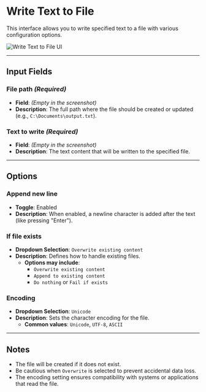 # Write Text to File

This interface allows you to write specified text to a file with various configuration options.

![Write Text to File UI](../../../assets/file/write-text-to-file.png)

---

## Input Fields

### File path *(Required)*
- **Field**: _(Empty in the screenshot)_
- **Description**: The full path where the file should be created or updated (e.g., `C:\Documents\output.txt`).

### Text to write *(Required)*
- **Field**: _(Empty in the screenshot)_
- **Description**: The text content that will be written to the specified file.

---

## Options

### Append new line
- **Toggle**: Enabled
- **Description**: When enabled, a newline character is added after the text (like pressing "Enter").

### If file exists
- **Dropdown Selection**: `Overwrite existing content`
- **Description**: Defines how to handle existing files.
  - **Options may include**:
    - `Overwrite existing content`
    - `Append to existing content`
    - `Do nothing` or `Fail if exists`

### Encoding
- **Dropdown Selection**: `Unicode`
- **Description**: Sets the character encoding for the file.
  - **Common values**: `Unicode`, `UTF-8`, `ASCII`

---

## Notes

- The file will be created if it does not exist.
- Be cautious when `Overwrite` is selected to prevent accidental data loss.
- The encoding setting ensures compatibility with systems or applications that read the file.
